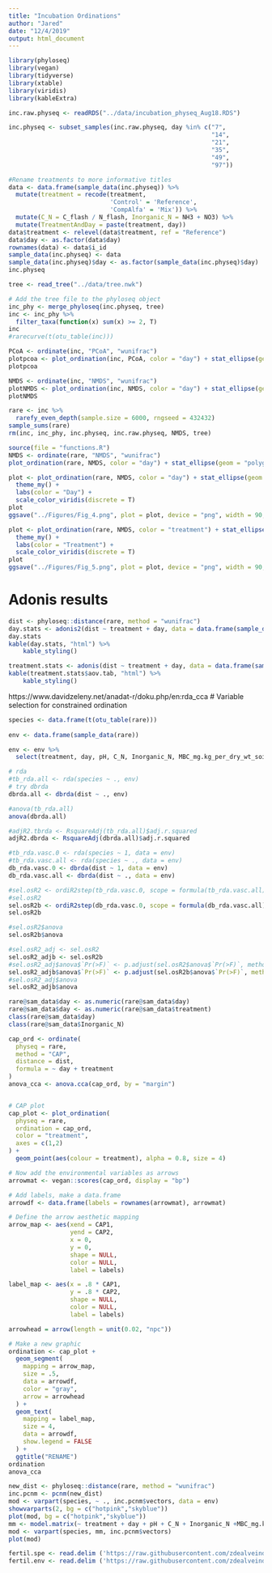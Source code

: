 ```yaml
---
title: "Incubation Ordinations"
author: "Jared"
date: "12/4/2019"
output: html_document
---
```

```r
library(phyloseq)
library(vegan)
library(tidyverse)
library(xtable)
library(viridis)
library(kableExtra)
```

```r
inc.raw.physeq <- readRDS("../data/incubation_physeq_Aug18.RDS")

inc.physeq <- subset_samples(inc.raw.physeq, day %in% c("7",
                                                        "14",
                                                        "21",
                                                        "35",
                                                        "49",
                                                        "97"))

#Rename treatments to more informative titles
data <- data.frame(sample_data(inc.physeq)) %>%
  mutate(treatment = recode(treatment,
                            'Control' = 'Reference',
                            'CompAlfa' = 'Mix')) %>%
  mutate(C_N = C_flash / N_flash, Inorganic_N = NH3 + NO3) %>%
  mutate(TreatmentAndDay = paste(treatment, day))
data$treatment <- relevel(data$treatment, ref = "Reference") 
data$day <- as.factor(data$day)
rownames(data) <- data$i_id
sample_data(inc.physeq) <- data
sample_data(inc.physeq)$day <- as.factor(sample_data(inc.physeq)$day)
inc.physeq
```
```r
tree <- read_tree("../data/tree.nwk")

# Add the tree file to the phyloseq object
inc_phy <- merge_phyloseq(inc.physeq, tree)
inc <- inc_phy %>%
  filter_taxa(function(x) sum(x) >= 2, T)
inc
#rarecurve(t(otu_table(inc)))
```

```r
PCoA <- ordinate(inc, "PCoA", "wunifrac")
plotpcoa <- plot_ordination(inc, PCoA, color = "day") + stat_ellipse(geom = "polygon", type = "norm", alpha = 0.2, aes(fill = day))
plotpcoa
```
```r
NMDS <- ordinate(inc, "NMDS", "wunifrac")
plotNMDS <- plot_ordination(inc, NMDS, color = "day") + stat_ellipse(geom = "polygon", type = "norm", alpha = 0.2, aes(fill = day))
plotNMDS
```
```r
rare <- inc %>%
  rarefy_even_depth(sample.size = 6000, rngseed = 432432)
sample_sums(rare)
rm(inc, inc_phy, inc.physeq, inc.raw.physeq, NMDS, tree)
```
```r
source(file = "functions.R")
NMDS <- ordinate(rare, "NMDS", "wunifrac")
plot_ordination(rare, NMDS, color = "day") + stat_ellipse(geom = "polygon", type = "norm", alpha = 0.2, aes(fill = day))

plot <- plot_ordination(rare, NMDS, color = "day") + stat_ellipse(geom = "polygon", type = "norm", alpha = 0.2, aes(color = day)) +
  theme_my() +
  labs(color = "Day") +
  scale_color_viridis(discrete = T) 
plot
ggsave("../Figures/Fig_4.png", plot = plot, device = "png", width = 90, height = 90, units = "mm", dpi = 500)

plot <- plot_ordination(rare, NMDS, color = "treatment") + stat_ellipse(geom = "polygon", type = "norm", alpha = 0.2, aes(color = treatment)) +
  theme_my() +
  labs(color = "Treatment") +
  scale_color_viridis(discrete = T) 
plot
ggsave("../Figures/Fig_5.png", plot = plot, device = "png", width = 90, height = 90, units = "mm", dpi = 500)
```
# Adonis results
```r
dist <- phyloseq::distance(rare, method = "wunifrac")
day.stats <- adonis2(dist ~ treatment + day, data = data.frame(sample_data(rare)))
day.stats
kable(day.stats, "html") %>%
    kable_styling()
```
```r
treatment.stats <- adonis(dist ~ treatment + day, data = data.frame(sample_data(rare)))
kable(treatment.stats$aov.tab, "html") %>%
    kable_styling()
```
https://www.davidzeleny.net/anadat-r/doku.php/en:rda_cca
# Variable selection for constrained ordination
```r
species <- data.frame(t(otu_table(rare)))
                      
env <- data.frame(sample_data(rare))

env <- env %>%
  select(treatment, day, pH, C_N, Inorganic_N, MBC_mg.kg_per_dry_wt_soil)
```
```r
# rda
#tb_rda.all <- rda(species ~ ., env)
# try dbrda
dbrda.all <- dbrda(dist ~ ., env)

#anova(tb_rda.all)
anova(dbrda.all)

#adjR2.tbrda <- RsquareAdj(tb_rda.all)$adj.r.squared 
adjR2.dbrda <- RsquareAdj(dbrda.all)$adj.r.squared 

#tb_rda.vasc.0 <- rda(species ~ 1, data = env) 
#tb_rda.vasc.all <- rda(species ~ ., data = env)
db_rda.vasc.0 <- dbrda(dist ~ 1, data = env) 
db_rda.vasc.all <- dbrda(dist ~ ., data = env)

#sel.osR2 <- ordiR2step(tb_rda.vasc.0, scope = formula(tb_rda.vasc.all), R2scope = adjR2.tbrda, direction = 'forward', permutations = 999)
#sel.osR2
sel.osR2b <- ordiR2step(db_rda.vasc.0, scope = formula(db_rda.vasc.all), R2scope = adjR2.dbrda, direction = 'both', permutations = 999)
sel.osR2b

#sel.osR2$anova
sel.osR2b$anova

#sel.osR2_adj <- sel.osR2
sel.osR2_adjb <- sel.osR2b
#sel.osR2_adj$anova$`Pr(>F)` <- p.adjust(sel.osR2$anova$`Pr(>F)`, method = 'holm', n = ncol(env))
sel.osR2_adjb$anova$`Pr(>F)` <- p.adjust(sel.osR2b$anova$`Pr(>F)`, method = 'holm', n = ncol(env))
#sel.osR2_adj$anova
sel.osR2_adjb$anova
```

```r
rare@sam_data$day <- as.numeric(rare@sam_data$day)
rare@sam_data$day <- as.numeric(rare@sam_data$treatment)
class(rare@sam_data$day)
class(rare@sam_data$Inorganic_N)

cap_ord <- ordinate(
  physeq = rare, 
  method = "CAP",
  distance = dist,
  formula = ~ day + treatment 
)
anova_cca <- anova.cca(cap_ord, by = "margin")


# CAP plot
cap_plot <- plot_ordination(
  physeq = rare,
  ordination = cap_ord,
  color = "treatment",
  axes = c(1,2)
) +
  geom_point(aes(colour = treatment), alpha = 0.8, size = 4) 

# Now add the environmental variables as arrows
arrowmat <- vegan::scores(cap_ord, display = "bp")

# Add labels, make a data.frame
arrowdf <- data.frame(labels = rownames(arrowmat), arrowmat)

# Define the arrow aesthetic mapping
arrow_map <- aes(xend = CAP1,
                 yend = CAP2,
                 x = 0,
                 y = 0,
                 shape = NULL,
                 color = NULL,
                 label = labels)

label_map <- aes(x = .8 * CAP1,
                 y = .8 * CAP2,
                 shape = NULL,
                 color = NULL,
                 label = labels)

arrowhead = arrow(length = unit(0.02, "npc"))

# Make a new graphic
ordination <- cap_plot +
  geom_segment(
    mapping = arrow_map,
    size = .5,
    data = arrowdf, 
    color = "gray", 
    arrow = arrowhead
  ) + 
  geom_text(
    mapping = label_map, 
    size = 4,  
    data = arrowdf, 
    show.legend = FALSE
  ) +
  ggtitle("RENAME")
ordination
anova_cca

new_dist <- phyloseq::distance(rare, method = "wunifrac")
inc.pcnm <- pcnm(new_dist)
mod <- varpart(species, ~ ., inc.pcnm$vectors, data = env)
showvarparts(2, bg = c("hotpink","skyblue"))
plot(mod, bg = c("hotpink","skyblue"))
mm <- model.matrix(~ treatment + day + pH + C_N + Inorganic_N +MBC_mg.kg_per_dry_wt_soil, env)[,-1]
mod <- varpart(species, mm, inc.pcnm$vectors)
plot(mod)
```
```r
fertil.spe <- read.delim ('https://raw.githubusercontent.com/zdealveindy/anadat-r/master/data/fertil.spe.txt', row.names = 1)
fertil.env <- read.delim ('https://raw.githubusercontent.com/zdealveindy/anadat-r/master/data/fertil.env.txt', row.names = 1)
```

